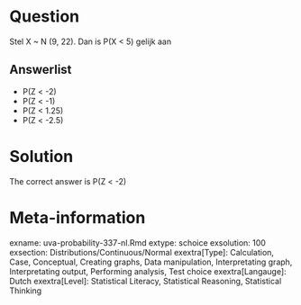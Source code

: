 Question
========

Stel X ~ N (9, 22). Dan is P(X < 5) gelijk aan

Answerlist
----------
* P(Z &lt; -2)
* P(Z &lt; -1)
* P(Z &lt; 1.25)
* P(Z &lt; -2.5)

Solution
========

The correct answer is  P(Z &lt; -2)

Meta-information
================
exname: uva-probability-337-nl.Rmd
extype: schoice
exsolution: 100
exsection: Distributions/Continuous/Normal
exextra[Type]: Calculation, Case, Conceptual, Creating graphs, Data manipulation, Interpretating graph, Interpretating output, Performing analysis, Test choice
exextra[Langauge]: Dutch
exextra[Level]: Statistical Literacy, Statistical Reasoning, Statistical Thinking
